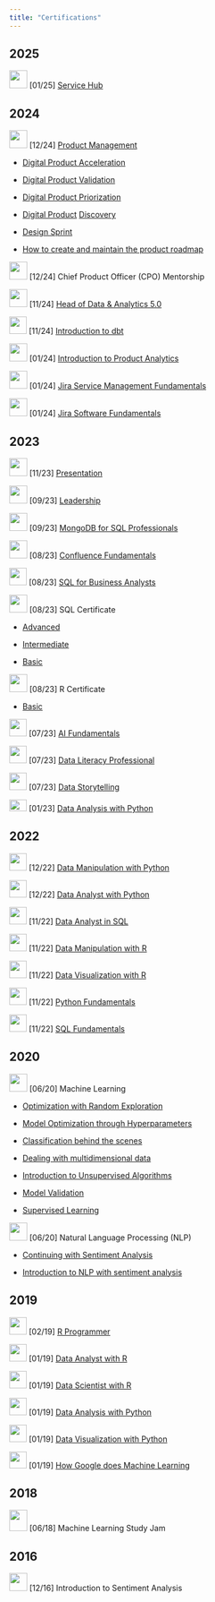 ```yaml
---
title: "Certifications"
---
```


## 2025

![](images/hubspot-1.svg){width="32"} \[01/25\] [Service Hub ](https://app.hubspot.com/academy/achievements/v1rmqssq/en/1/vinicius-felix/service-hub-software)

## 2024

![](images/alura.png){width="32"} \[12/24\] [Product Management](https://cursos.alura.com.br/user/vbfelix/course/product-manager-jornada-gestao-produto/certificate?lang=en)

-   [Digital Product Acceleration](https://cursos.alura.com.br/user/vbfelix/course/gestao-produtos-aceleracao/certificate?lang=en)

-   [Digital Product Validation](https://cursos.alura.com.br/user/vbfelix/course/gestao-produtos-digitais-validacao/certificate?lang=en)

-   [Digital Product Priorization](https://cursos.alura.com.br/user/vbfelix/course/gestao-produtos-priorizacao/certificate?lang=en)

-   [Digital Product](https://cursos.alura.com.br/user/vbfelix/course/gestao-produtos-priorizacao/certificate?lang=en) [Discovery](https://cursos.alura.com.br/user/vbfelix/course/gestao-produtos-digitais-product-discovery/certificate?lang=en)

-   [Design Sprint](https://cursos.alura.com.br/user/vbfelix/course/design-sprint/certificate?lang=en)

-   [How to create and maintain the product roadmap\
    ](https://cursos.alura.com.br/user/vbfelix/course/roadmap-criar-manter-mapa-produto/certificate?lang=en)

![](images/iftl_edu_logo.jpeg){width="32"} \[12/24\] Chief Product Officer (CPO) Mentorship

![](images/strides-02.png){width="32"} \[11/24\] [Head of Data & Analytics 5.0](https://www.credential.net/2cd10087-c683-4e9c-adfc-e49d1b7bf455)

![](images/download-01.png){width="31"} \[11/24\] [Introduction to dbt](https://www.datacamp.com/statement-of-accomplishment/course/ea5544b954398142b0c8a38208966770420e2f9d?raw=1)

![](images/somostera_logo.jpeg){width="32"} \[01/24\] [Introduction to Product Analytics](https://credentials.somostera.com/b46091c6436b1bed45816cf96dc90fb0)

![](images/paste-2BF0ACDA.png){width="32"} \[01/24\] [Jira Service Management Fundamentals](https://university.atlassian.com/student/award/PaFxwB8zTHN2muDhJSaqpscG)

![](images/paste-2BF0ACDA.png){width="32"} \[01/24\] [Jira Software Fundamentals](https://university.atlassian.com/student/award/FB7sG8yckBd3ATg7emmFgt9F)

## 2023

![](images/paste-B8EC21E4.png){width="32"} \[11/23\] [Presentation](https://www.conquerplus.com.br/certificates/fae527b1-bcf3-4843-8901-43eba90fbffc?enrollment=7585023)

![](images/paste-B8EC21E4.png){width="32"} \[09/23\] [Leadership](https://drive.conqueronline.com.br/CertificadosTeste/Forma%C3%A7%C3%A3o%20em%20Lideran%C3%A7a/1694472263631-6e861d53-9a55-43ba-8fe6-2315939a3569.jpeg)

![](https://coursera-university-assets.s3.amazonaws.com/05/353594a7964fdeaff4e10615de58c0/MongoDBSquareLogo.png){width="32"} \[09/23\] [MongoDB for SQL Professionals](https://ti-user-certificates.s3.amazonaws.com/ae62dcd7-abdc-4e90-a570-83eccba49043/b63aba26-47a6-4417-a539-1b74a88a0b86-vincius-flix-0e0b9438-a1a8-4fc0-8ad3-bc1777d92c1d-certificate.pdf)

![](images/paste-2BF0ACDA.png){width="32"} \[08/23\] [Confluence Fundamentals](https://university.atlassian.com/student/award/VNroXeukepbpn1pXbfV6YZk1)

![](images/download-01.png){width="31"} \[08/23\] [SQL for Business Analysts](https://www.datacamp.com/statement-of-accomplishment/track/3ee8b24604cfe40861c496bf0168416383e64be2)

![](images/hackerrank-01.png){width="32"} \[08/23\] SQL Certificate

-   [Advanced](https://www.hackerrank.com/certificates/a2283f2bf638)

-   [Intermediate](https://www.hackerrank.com/certificates/ad67e9b31603?utm_medium=email&utm_source=mail_template_1393&utm_campaign=hrc_skills_certificate)

-   [Basic](https://www.hackerrank.com/certificates/a35f6899231b?utm_medium=email&utm_source=mail_template_1393&utm_campaign=hrc_skills_certificate)

![](images/hackerrank-01.png){width="32"} \[08/23\] R Certificate

-   [Basic](https://www.hackerrank.com/certificates/c49e8229f339)

![](images/download-01.png){width="31"} \[07/23\] [AI Fundamentals](https://www.datacamp.com/statement-of-accomplishment/track/e7f701b0e0d3ece62feb4cbfca989df97f858186?raw=1)

![](images/download-01.png){width="31"} \[07/23\] [Data Literacy Professional](https://www.datacamp.com/statement-of-accomplishment/track/b76f2f4a35ada06c2c31560cd8976f1da7527234)

![](images/download-01.png){width="31"} \[07/23\] [Data Storytelling](https://www.datacamp.com/statement-of-accomplishment/track/d1b627859b9fd881031f7e47251ea73af46bdd35)

![](images/download%20(2).png){width="31" height="21"} \[01/23\] [Data Analysis with Python](https://www.freecodecamp.org/certification/fcc9e7d893e-6799-4c57-a0c9-c8f664ec685a/data-analysis-with-python-v7)

## 2022

![](images/download-01.png){width="31"} \[12/22\] [Data Manipulation with Python](https://www.datacamp.com/statement-of-accomplishment/track/e24f579f704adfa1882ff2f859aaf2c34fb334ac)

![](images/download-01.png){width="31"} \[12/22\] [Data Analyst with Python](https://www.datacamp.com/statement-of-accomplishment/track/67774c6f199b21768ae7ff5175e765c9b5de34c9)

![](images/download-01.png){width="31"} \[11/22\] [Data Analyst in SQL](https://www.datacamp.com/statement-of-accomplishment/track/1358b6f9357ffdaec03dbfa329a173bd95c41360)

![](images/download-01.png){width="31"} \[11/22\] [Data Manipulation with R](https://www.datacamp.com/statement-of-accomplishment/track/08db06b8f1609c50a23d7060788c2321dc81c48a?raw=1)

![](images/download-01.png){width="31"} \[11/22\] [Data Visualization with R](https://www.datacamp.com/statement-of-accomplishment/track/a5aa6252e8ddb4e2c3414b757a4aaf802886824c)

![](images/download-01.png){width="31"} \[11/22\] [Python Fundamentals](https://www.datacamp.com/statement-of-accomplishment/track/63ba119a0a2bfefcf034d87fc2b5d9a4e9463ed1)

![](images/download-01.png){width="31"} \[11/22\] [SQL Fundamentals](https://www.datacamp.com/statement-of-accomplishment/track/2a986ff0cd3310f3e428264c62d13216ebd975a1?raw=1)

## 2020

![](images/alura.png){width="32"} \[06/20\] Machine Learning

-   [Optimization with Random Exploration](https://cursos.alura.com.br/certificate/0a798847-c27f-4a30-b8c8-66d517dbe343?lang=en)

-   [Model Optimization through Hyperparameters](https://cursos.alura.com.br/certificate/20c2d1a3-d750-41c7-a5ca-24520ffc171b?lang=en)

-   [Classification behind the scenes](https://cursos.alura.com.br/certificate/50ace2ab-dcc1-4aa6-8851-305dda8f09d1?lang=en)

-   [Dealing with multidimensional data](https://cursos.alura.com.br/certificate/597324cf-6e9b-4911-bb25-9cbdaa327686?lang=en)

-   [Introduction to Unsupervised Algorithms](https://cursos.alura.com.br/certificate/f8358536-a454-4de7-9b5d-f796ae08bb8b?lang=en)

-   [Model Validation](https://cursos.alura.com.br/certificate/1cd3e02b-770c-45cf-b34b-376dc549c403?lang=en)

-   [Supervised Learning](https://cursos.alura.com.br/certificate/65b8311a-c168-47c8-ab8d-0bb90c481bf6?lang=en)

![](images/alura.png){width="32"} \[06/20\] Natural Language Processing (NLP)

-   [Continuing with Sentiment Analysis](https://cursos.alura.com.br/certificate/63f52670-68b7-491e-a12a-0f33b229dd0f?lang=en)

<!-- -->

-   [Introduction to NLP with sentiment analysis](https://cursos.alura.com.br/certificate/51674e55-66d7-44b0-b558-778467f0153b?lang=en)

## 2019

![](images/download-01.png){width="31"} \[02/19\] [R Programmer](https://www.datacamp.com/statement-of-accomplishment/track/3ead25e9d7f379f930c5c203355bc1e315187354)

![](images/download-01.png){width="31"} \[01/19\] [Data Analyst with R](https://www.datacamp.com/statement-of-accomplishment/track/b2e74053d5b2195e8f3a124f63a38081c210102d)

![](images/download-01.png){width="31"} \[01/19\] [Data Scientist with R](https://www.datacamp.com/statement-of-accomplishment/track/2e0b83340d63ded2751266704d2f0d385cda2a43)

![](images/download%20(1).png){width="31"} \[01/19\] [Data Analysis with Python](https://courses.cognitiveclass.ai/certificates/26bbd72010f44f0093e2551508bc444e)

![](images/download%20(1).png){width="31"} \[01/19\] [Data Visualization with Python](https://courses.cognitiveclass.ai/certificates/bd884f6c5d8d43318946570cda8eb9ad)

![](images/coursera-blog-image-01.png){width="31" height="30"} \[01/19\] [How Google does Machine Learning](https://www.coursera.org/account/accomplishments/verify/T2Z7F6MT9KQK)

## 2018

![](images/download-02.png){width="32" height="38"} \[06/18\] Machine Learning Study Jam

## 2016

![](images/download.jpeg){width="32" height="32"} \[12/16\] Introduction to Sentiment Analysis
